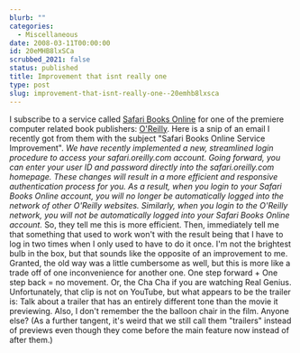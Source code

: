 ```yaml
---
blurb: ""
categories:
  - Miscellaneous
date: 2008-03-11T00:00:00
id: 20eMHB8lxSCa
scrubbed_2021: false
status: published
title: Improvement that isnt really one
type: post
slug: improvement-that-isnt-really-one--20emhb8lxsca
---
```


I subscribe to a service called
[Safari Books Online](http://safari.oreilly.com/) for one of the
premiere computer related book publishers:
[O'Reilly](http://www.ora.com/). Here is a snip of an email I
recently got from them with the subject "Safari Books Online
Service Improvement".
*We have recently implemented a new, streamlined login procedure to access your safari.oreilly.com account. Going forward, you can enter your user ID and password directly into the safari.oreilly.com homepage. These changes will result in a more efficient and responsive authentication process for you. As a result, when you login to your Safari Books Online account, you will no longer be automatically logged into the network of other O'Reilly websites. Similarly, when you login to the O'Reilly network, you will not be automatically logged into your Safari Books Online account.*
So, they tell me this is more efficient. Then, immediately tell me
that something that used to work won't with the result being that I
have to log in two times when I only used to have to do it once.
I'm not the brightest bulb in the box, but that sounds like the
opposite of an improvement to me. Granted, the old way was a little
cumbersome as well, but this is more like a trade off of one
inconvenience for another one. One step forward + One step back =
no movement. Or, the Cha Cha if you are watching Real Genius.
Unfortunately, that clip is not on YouTube, but what appears to be
the trailer is:
Talk about a trailer that has an entirely different tone than the
movie it previewing. Also, I don't remember the the balloon chair
in the film. Anyone else? (As a further tangent, it's weird that we
still call them "trailers" instead of previews even though they
come before the main feature now instead of after them.)
